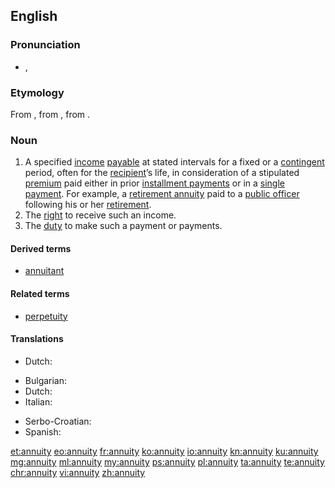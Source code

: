==English==

{{wikipedia}}

===Pronunciation===
* {{IPA|/əˈn(j)uɪti/}}, {{X-SAMPA|/@"n(j)uIti/}}

===Etymology===
From {{etyl|fr|en}} {{term|annuité|lang=fr}}, from {{etyl|ML.|en}} {{term|annuitās||}}, from {{etyl|la|en}} {{term|annuus||annual|lang=la}}.

===Noun===
{{en-noun|annuities}}

# A specified [[income]] [[payable]] at stated intervals for a fixed or a [[contingent]] period, often for the [[recipient]]’s life, in consideration of a stipulated [[premium]] paid either in prior [[installment payment|installment payments]] or in a [[single payment]]. For example, a [[retirement annuity]] paid to a [[public officer]] following his or her [[retirement]].
# The [[right]] to receive such an income.
# The [[duty]] to make such a payment or payments.

====Derived terms====
* [[annuitant]]

====Related terms====
* [[perpetuity]]

====Translations====
{{trans-top|income payable at stated intervals}}
* Dutch: {{t-|nl|lijfrente|f}}
{{trans-mid}}
{{trans-bottom}}

{{trans-top|right to periodic payment}}
* Bulgarian: {{t-|bg|годишна рента}}
* Dutch: {{t-|nl|lijfrente|f}}
* Italian: {{t+|it|annualità}}
{{trans-mid}}
* Serbo-Croatian: {{t-|sh|anuitet|m}}
* Spanish: {{t+|es|anualidad|f}}
{{trans-bottom}}

{{trans-top|duty to make such payments}}
{{trans-mid}}
{{trans-bottom}}

[[et:annuity]]
[[eo:annuity]]
[[fr:annuity]]
[[ko:annuity]]
[[io:annuity]]
[[kn:annuity]]
[[ku:annuity]]
[[mg:annuity]]
[[ml:annuity]]
[[my:annuity]]
[[ps:annuity]]
[[pl:annuity]]
[[ta:annuity]]
[[te:annuity]]
[[chr:annuity]]
[[vi:annuity]]
[[zh:annuity]]